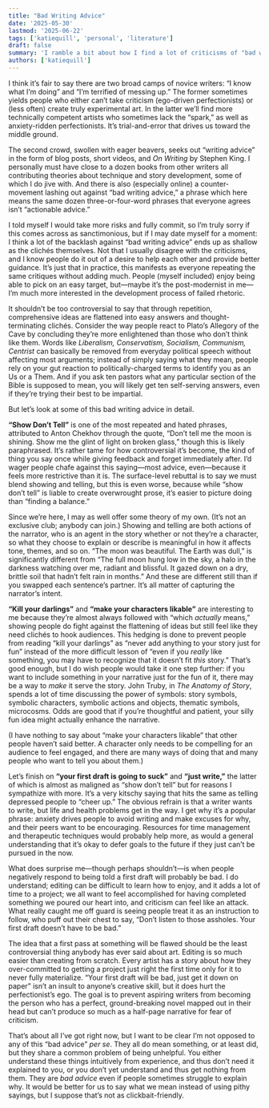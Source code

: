 ```yaml
---
title: "Bad Writing Advice"
date: '2025-05-30'
lastmod: '2025-06-22'
tags: ['katiequill', 'personal', 'literature']
draft: false
summary: 'I ramble a bit about how I find a lot of criticisms of "bad writing advice" to actually be pretty shallow'
authors: ['katiequill']
---
```

I think it’s fair to say there are two broad camps of novice writers: “I know what I’m doing” and “I’m terrified of messing up.” The former sometimes yields people who either can’t take criticism (ego-driven perfectionists) or (less often) create truly experimental art. In the latter we’ll find more technically competent artists who sometimes lack the “spark,” as well as anxiety-ridden perfectionists. It’s trial-and-error that drives us toward the middle ground.

The second crowd, swollen with eager beavers, seeks out “writing advice” in the form of blog posts, short videos, and *On Writing* by Stephen King. I personally must have close to a dozen books from other writers all contributing theories about technique and story development, some of which I do jive with. And there is also (especially online) a counter-movement lashing out against “bad writing advice,” a phrase which here means the same dozen three-or-four-word phrases that everyone agrees isn’t “actionable advice.”

I told myself I would take more risks and fully commit, so I’m truly sorry if this comes across as sanctimonious, but if I may date myself for a moment: I think a lot of the backlash against “bad writing advice” ends up as shallow as the clichés themselves. Not that I usually disagree with the criticisms, and I know people do it out of a desire to help each other and provide better guidance. It’s just that in practice, this manifests as everyone repeating the same critiques without adding much. People (myself included) enjoy being able to pick on an easy target, but—maybe it’s the post-modernist in me—I’m much more interested in the development process of failed rhetoric.

It shouldn’t be too controversial to say that through repetition, comprehensive ideas are flattened into easy answers and thought-terminating clichés. Consider the way people react to Plato’s Allegory of the Cave by concluding they’re more enlightened than those who don’t think like them. Words like *Liberalism, Conservatism, Socialism, Communism, Centrist* can basically be removed from everyday political speech without affecting most arguments; instead of simply saying what they mean, people rely on your gut reaction to politically-charged terms to identify you as an Us or a Them. And if you ask ten pastors what any particular section of the Bible is supposed to mean, you will likely get ten self-serving answers, even if they’re trying their best to be impartial.

But let’s look at some of this bad writing advice in detail.

**“Show Don’t Tell”** is one of the most repeated and hated phrases, attributed to Anton Chekhov through the quote, “Don’t tell me the moon is shining. Show me the glint of light on broken glass,” though this is likely paraphrased. It’s rather tame for how controversial it’s become, the kind of thing you say once while giving feedback and forget immediately after. I’d wager people chafe against this saying—most advice, even—because it feels more restrictive than it is. The surface-level rebuttal is to say we must blend showing and telling, but this is even worse, because while “show don’t tell” is liable to create overwrought prose, it’s easier to picture doing than “finding a balance.”

Since we’re here, I may as well offer some theory of my own. (It’s not an exclusive club; anybody can join.) Showing and telling are both actions of the narrator, who is an agent in the story whether or not they’re a character, so what they choose to explain or describe is meaningful in how it affects tone, themes, and so on. “The moon was beautiful. The Earth was dull,” is significantly different from “The full moon hung low in the sky, a halo in the darkness watching over me, radiant and blissful. It gazed down on a dry, brittle soil that hadn’t felt rain in months.” And these are different still than if you swapped each sentence’s partner. It’s all matter of capturing the narrator’s intent.

**“Kill your darlings”** and **“make your characters likable”** are interesting to me because they’re almost always followed with “which *actually* means,” showing people do fight against the flattening of ideas but still feel like they need clichés to hook audiences. This hedging is done to prevent people from reading “kill your darlings” as “never add anything to your story just for fun” instead of the more difficult lesson of “even if you *really* like something, you may have to recognize that it doesn’t fit *this* story.” That’s good enough, but I do wish people would take it one step further: if you want to include something in your narrative just for the fun of it, there may be a way to *make* it serve the story. John Truby, in *The Anatomy of Story*, spends a lot of time discussing the power of symbols: story symbols, symbolic characters, symbolic actions and objects, thematic symbols, microcosms. Odds are good that if you’re thoughtful and patient, your silly fun idea might actually enhance the narrative.

(I have nothing to say about “make your characters likable” that other people haven’t said better. A character only needs to be compelling for an audience to feel engaged, and there are many ways of doing that and many people who want to tell you about them.)

Let’s finish on **“your first draft is going to suck”** and **“just write,”** the latter of which is almost as maligned as “show don’t tell” but for reasons I sympathize with more. It’s a very kitschy saying that hits the same as telling depressed people to “cheer up.” The obvious refrain is that a writer wants to write, but life and health problems get in the way. I get why it’s a popular phrase: anxiety drives people to avoid writing and make excuses for why, and their peers want to be encouraging. Resources for time management and therapeutic techniques would probably help more, as would a general understanding that it’s okay to defer goals to the future if they just can’t be pursued in the now.

What does surprise me—though perhaps shouldn’t—is when people negatively respond to being told a first draft will probably be bad. I do understand; editing can be difficult to learn how to enjoy, and it adds a lot of time to a project; we all want to feel accomplished for having completed something we poured our heart into, and criticism can feel like an attack. What really caught me off guard is seeing people treat it as an instruction to follow, who puff out their chest to say, “Don’t listen to those assholes. Your first draft doesn’t have to be bad.”

The idea that a first pass at something will be flawed should be the least controversial thing anybody has ever said about art. Editing is so much easier than creating from scratch. Every artist has a story about how they over-committed to getting a project just right the first time only for it to never fully materialize. “Your first draft will be bad, just get it down on paper” isn’t an insult to anyone’s creative skill, but it does hurt the perfectionist’s ego. The goal is to prevent aspiring writers from becoming the person who has a perfect, ground-breaking novel mapped out in their head but can’t produce so much as a half-page narrative for fear of criticism.

That’s about all I’ve got right now, but I want to be clear I’m not opposed to any of this “bad advice” *per se*. They all do mean something, or at least did, but they share a common problem of being unhelpful. You either understand these things intuitively from experience, and thus don’t need it explained to you, or you don’t yet understand and thus get nothing from them. They are *bad advice* even if people sometimes struggle to explain why. It would be better for us to say what we mean instead of using pithy sayings, but I suppose that’s not as clickbait-friendly.
